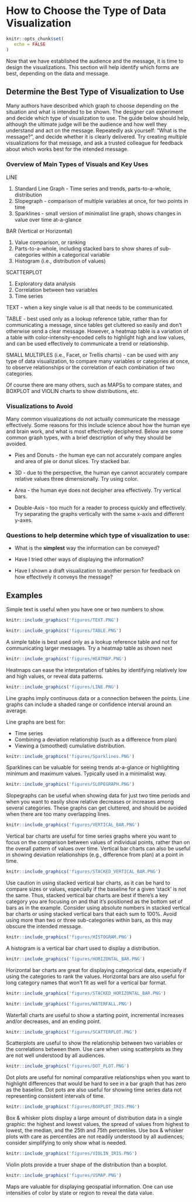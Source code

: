 # How to Choose the Type of Data Visualization

```r
knitr::opts_chunk$set(
   echo = FALSE
)
```

Now that we have established the audience and the message, it is time to design the visualizations. This section will help identify which forms are best, depending on the data and message. 

## Determine the Best Type of Visualization to Use

Many authors have described which graph to choose depending on the situation and what is intended to be shown. The designer can experiment and decide which type of visualization to use. The guide below should help, although the ultimate judge will be the audience and how well they understand and act on the message. Repeatedly ask yourself: "What is the message?", and decide whether it is clearly delivered. Try creating multiple visualizations for that message, and ask a trusted colleague for feedback about which works best for the intended message.

### Overview of Main Types of Visuals and Key Uses

LINE

1. Standard Line Graph - Time series and trends, parts-to-a-whole, distribution 
2. Slopegraph - comparison of multiple variables at once, for two points in time 
3. Sparklines - small version of minimalist line graph, shows changes in value over time at-a-glance

BAR (Vertical or Horizontal)

1. Value comparison, or ranking
2. Parts-to-a-whole, including stacked bars to show shares of sub-categories within a categorical variable
3. Histogram (i.e., distribution of values)
   
SCATTERPLOT

1. Exploratory data analysis
2. Correlation between two variables
3. Time series
      
TEXT - when a key single value is all that needs to be communicated. 

TABLE - best used only as a lookup reference table, rather than for communicating a message, since tables get cluttered so easily and don't otherwise send a clear message. However, a heatmap table is a variation of a table with color-intensity-encoded cells to highlight high and low values, and can be used effectively to communicate a trend or relationship.

SMALL MULTIPLES (i.e., Facet, or Trellis charts) - can be used with any type of data visualization, to compare many variables or categories at once, to observe relationships or the correlation of each combination of two categories.

Of course there are many others, such as MAPSs to compare states, and BOXPLOT and VIOLIN charts to show distributions, etc.

### Visualizations to Avoid

Many common visualizations do not actually communicate the message effectively. Some reasons for this include science about how the human eye and brain work, and what is most effectively deciphered. Below are some common graph types, with a brief description of why they should be avoided.

* Pies and Donuts - the human eye can not accurately compare angles and area of pie or donut slices. Try stacked bar.

* 3D - due to the perspective, the human eye cannot accurately compare relative values three dimensionally. Try using color.

* Area - the human eye does not decipher area effectively. Try vertical bars.

* Double-Axis - too much for a reader to process quickly and effectively. Try separating the graphs vertically with the same x-axis and different y-axes.

     
### Questions to help determine which type of visualization to use:

*	What is the **simplest** way the information can be conveyed?

*	Have I tried other ways of displaying the information?

*	Have I shown a draft visualization to another person for feedback on how effectively it conveys the message?

## Examples

<!--
![Text] 
 [Text] 
-->

Simple text is useful when you have one or two numbers to show.

```r
knitr::include_graphics('figures/TEXT.PNG')
```

```r
knitr::include_graphics('figures/TABLE.PNG')
```

A simple table is best used only as a lookup reference table and not for communicating larger messages. Try a heatmap table as shown next

```r
knitr::include_graphics('figures/HEATMAP.PNG')
```

Heatmaps can ease the interpretation of tables by identifying relatively low and high values, or reveal data patterns.

```r
knitr::include_graphics('figures/LINE.PNG')
```

Line graphs imply continuous data or a connection between the points. Line graphs can include a shaded range or confidence interval around an average.

Line graphs are best for:

* Time series
* Combining a deviation relationship (such as a difference from plan)
* Viewing a (smoothed) cumulative distribution.

```r
knitr::include_graphics('figures/Sparklines.PNG')
```

Sparklines can be valuable for seeing trends at-a-glance or highlighting minimum and maximum values. Typically used in a minimalist way.

```r
knitr::include_graphics('figures/SLOPEGRAPH.PNG')
```
              
Slopegraphs can be useful when showing data for just two time periods and when you want to easily show relative decreases or increases among several categories. These graphs can get cluttered, and should be avoided when there are too many overlapping lines.

```r
knitr::include_graphics('figures/VERTICAL_BAR.PNG')
```

Vertical bar charts are useful for time series graphs where you want to focus on the comparison between values of individual points, rather than on the overall pattern of values over time. Vertical bar charts can also be useful in showing deviation relationships (e.g., difference from plan) at a point in time. 

```r
knitr::include_graphics('figures/STACKED_VERTICAL_BAR.PNG')
```

Use caution in using stacked vertical bar charts, as it can be hard to compare sizes or values, especially if the baseline for a given 'stack' is not the same. Thus, stacked vertical bar charts are best if there’s a key category you are focusing on and that it’s positioned as the bottom set of bars as in the example. Consider using absolute numbers in stacked vertical bar charts or using stacked vertical bars that each sum to 100%.
Avoid using more than two or three sub-categories within bars, as this may obscure the intended message. 

```r
knitr::include_graphics('figures/HISTOGRAM.PNG')
```

A histogram is a vertical bar chart used to display a distribution.

```r
knitr::include_graphics('figures/HORIZONTAL_BAR.PNG')
```

Horizontal bar charts are great for displaying categorical data, especially if using the categories to rank the values. Horizontal bars are also useful for long category names that won't fit as well for a vertical bar format.

```r
knitr::include_graphics('figures/STACKED_HORIZONTAL_BAR.PNG')
```

```r
knitr::include_graphics('figures/WATERFALL.PNG')
```

Waterfall charts are useful to show a starting point, incremental increases and/or decreases, and an ending point.  

```r
knitr::include_graphics('figures/SCATTERPLOT.PNG')
```

Scatterplots are useful to show the relationship between two variables or the correlations between them. Use care when using scatterplots as they are not well understood by all audiences. 

```r
knitr::include_graphics('figures/DOT_PLOT.PNG')
```

Dot plots are useful for nominal comparative relationships when you want to highlight differences that would be hard to see in a bar graph that has zero as the baseline. Dot pots are also useful for showing time series data not representing consistent intervals of time.

```r
knitr::include_graphics('figures/BOXPLOT_IRIS.PNG')
```

Box & whisker plots display a large amount of distribution data in a single graphic: the highest and lowest values, the spread of values from highest to lowest, the median, and the 25th and 75th percentiles. Use box & whisker plots with care as percentiles are not readily understood by all audiences; consider simplifying to only show what is needed.

```r
knitr::include_graphics('figures/VIOLIN_IRIS.PNG')
```

Violin plots provide a truer shape of the distribution than a boxplot.

```r
knitr::include_graphics('figures/USMAP.PNG')
```

Maps are valuable for displaying geospatial information. One can use intensities of color by state or region to reveal the data value.
